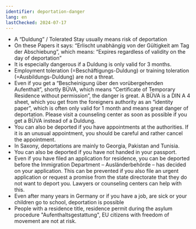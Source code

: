 ```yaml
---
identifier: deportation-danger
lang: en
lastChecked: 2024-07-17
---
```



- A “Duldung” / Tolerated Stay usually means risk of deportation
- On these Papers it says: “Erlischt unabhängig von der Gültigkeit am Tag der Abschiebung”, which means: “Expires regardless of validity on the day of deportation”
- It is especially dangerous if a Duldung is only valid for 3 months.
- Employment toleration (=Beschäftigungs-Duldung) or training toleration (=Ausbildungs-Duldung) are not a threat.
- Even if you get a “Bescheinigung über den vorübergehenden Aufenthalt”, shortly BÜVA, which means “Certificate of Temporary Residence without permission”, the danger is great. A BÜVA is a DIN A 4 sheet, which you get from the foreigners authority as an “identity paper”, which is often only valid for 1 month and means great danger of deportation. Please visit a counseling center as soon as possible if you get a BÜVA instead of a Duldung.
- You can also be deported if you have appointments at the authorities. If it is an unusual appointment, you should be careful and rather cancel the appointment.
- In Saxony, deportations are mainly to Georgia, Pakistan and Tunisia.
- You can also be deported if you have not handed in your passport.
- Even if you have filed an application for residence, you can be deported before the Immigration Department – Ausländerbehörde – has decided on your application. This can be prevented if you also file an urgent application or request a promise from the state directorate that they do not want to deport you. Lawyers or counseling centers can help with this.
- Even after many years in Germany or if you have a job, are sick or your children go to school, deportation is possible <Block identifier="get-legal-advice" />
- People with a residence title, residence permit during the asylum procedure "Aufenthaltsgestattung", EU citizens with freedom of movement are not at risk.

